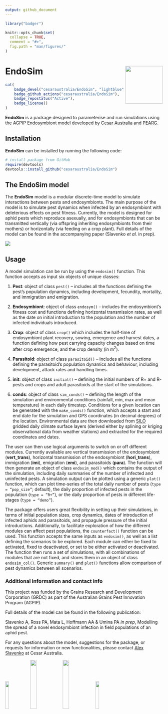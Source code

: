 ```yaml
---
output: github_document
---
```


<!-- README.md is generated from README.Rmd. Please edit that file -->

```r
library("badger")

knitr::opts_chunk$set(
  collapse = TRUE,
  comment = "#>",
  fig.path = "man/figures/"
)
```

# EndoSim <img src="man/figures/logo.png" align="right" alt="" width="120" />

```r
cat(
	badge_devel("cesaraustralia/EndoSim", "lightblue"),
	badge_github_actions("cesaraustralia/EndoSim"),
	badge_repostatus("Active"),
	badge_license()
)
```

**EndoSim** is a package designed to parameterise and run simulations using the AGPIP Endosymbiont model developed by [Cesar Australia](https://cesaraustralia.com/) and [PEARG](https://blogs.unimelb.edu.au/pearg/home/).

## Installation

**EndoSim** can be installed by running the following code:

```r
# install package from GitHub
require(devtools)
devtools::install_github("cesaraustralia/EndoSim")
```

## The EndoSim model

The **EndoSim** model is a modular discrete-time model to simulate interactions between pests and endosymbionts. The main purpose of the model is to simulate pest dynamics when infected by an endosymbiont with deleterious effects on pest fitness. Currently, the model is designed for aphid pests which reproduce asexually, and for endosymbionts that can be transmitted vertically (via offspring inheriting endosymbionts from their mothers) or horizontally (via feeding on a crop plant). Full details of the model can be found in the accompanying paper (Slavenko *et al.* in prep).

![](man/figures/model_structure.jpg)

## Usage

A model simulation can be run by using the `endosim()` function. This function accepts as input six objects of unique classes:

1. **Pest**: object of class `pest()` – includes all the functions defining the pest’s population dynamics, including development, fecundity, mortality, and immigration and emigration.

2. **Endosymbiont**: object of class `endosym()` – includes the endosymbiont’s fitness cost and functions defining horizontal transmission rates, as well as the date on initial introduction to the population and the number of infected individuals introduced.

3. **Crop**: object of class `crop()` which includes the half-time of endosymbiont plant recovery, sowing, emergence and harvest dates, a function defining how pest carrying capacity changes based on time after crop emergence, and the crop density (in m^2^).

4. **Parasitoid**: object of class `parasitoid()` – includes all the functions defining the parasitoid’s population dynamics and behaviour, including development, attack rates and handling times.

5. **init**: object of class `initial()` – defining the initial numbers of R+ and R- pests and crops and adult parasitoids at the start of the simulations.

6. **conds**: object of class `sim_conds()` – defining the length of the simulation and environmental conditions (rainfall, min, max and mean temperature) in each daily timestep. Conditions for a given location can be generated with the `make_conds()` function, which accepts a start and end date for the simulation and GPS coordinates (in decimal degrees) of the location. Environmental data are then downloaded from [SILO](https://www.longpaddock.qld.gov.au/silo/) gridded daily climate surface layers (derived either by splining or kriging observational data from weather stations) and extracted for the required coordinates and dates.

The user can then use logical arguments to switch on or off different modules. Currently available are vertical transmission of the endosymbiont (**vert_trans**), horizontal transmission of the endosymbiont (**hori_trans**), immigration (**imi**), emigration (**emi**), and parasitoids (**para**). The function will then generate an object of class `endosim_mod()` which contains the output of the simulation, including daily summaries of the number of infected and uninfected pests. A simulation output can be plotted using a generic `plot()` function, which can plot time-series of the total daily number of pests (`type = “pop_size”`; default), the daily proportion of infected pests in the population (`type = “R+”`), or the daily proportion of pests in different life-stages (`type = “demo”`).

The package offers users great flexibility in setting up their simulations, in terms of initial population sizes, crop dynamics, dates of introduction of infected aphids and parasitoids, and propagule pressure of the initial introductions. Additionally, to facilitate exploration of how the different modules can affect pest populations, the `counterfact()` function can be used. This function accepts the same inputs as `endosim()`, as well as a list defining the scenarios to be explored. Each module can either be fixed to activated, fixed to deactivated, or set to be either activated or deactivated. The function then runs a set of simulations, with all combinations of modules that are not fixed, and stores them in an object of class `endosim_col()`. Generic `summary()` and `plot()` functions allow comparison of pest dynamics between all scenarios.

### Additional information and contact info

This project was funded by the Grains Research and Development Corporation (GRDC) as part of the Australian Grains Pest Innovation Program (AGPIP).

Full details of the model can be found in the following publication:

Slavenko A, Ross PA, Mata L, Hoffmann AA & Umina PA *in prep*, Modelling the spread of a novel endosymbiont infection in field populations of an aphid pest.

For any questions about the model, suggestions for the package, or requests for information or new functionalities, please contact [Alex Slavenko](mailto:aslavenko@cesaraustralia.com?subject=EndoSim) at Cesar Australia.

<!-- logos: start --> 
![](man/figures/cesar.jpg){width=15%}
![](man/figures/pearg.jpg){width=20%}
![](man/figures/uom.jpg){width=20%}
![](man/figures/grdc.jpg){width=15%}
<!-- logos: start -->